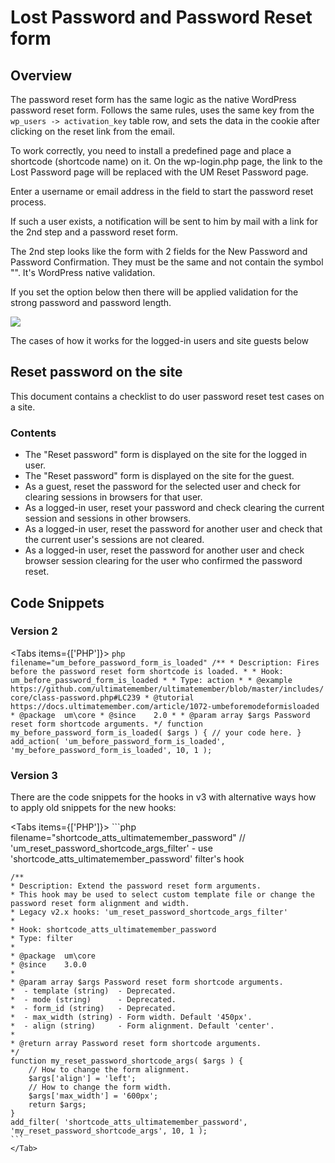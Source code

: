 # Lost Password and Password Reset form

## Overview 
The password reset form has the same logic as the native WordPress password reset form. Follows the same rules, uses the same key from the `wp_users -> activation_key` table row, and sets the data in the cookie after clicking on the reset link from the email.


To work correctly, you need to install a predefined page and place a shortcode (shortcode name) on it. On the wp-login.php page, the link to the Lost Password page will be replaced with the UM Reset Password page.


Enter a username or email address in the field to start the password reset process.


If such a user exists, a notification will be sent to him by mail with a link for the 2nd step and a password reset form.


The 2nd step looks like the form with 2 fields for the New Password and Password Confirmation.&nbsp;They must be the same and not contain the symbol "\". It's WordPress native validation.

If you set the option below then there will be applied validation for the strong password and password length.

![](https://tscscreencastliveeast.blob.core.windows.net/uploads/g000302XIEVPPHXi5tolJhsqEJCKG/LWR_Recording.png?sv=2019-07-07&amp;sr=b&amp;sig=ElHCjjcfcUNZRZHrm8KV0eT6esOyLEEO8DoE1qAkeOE%3D&amp;st=2022-09-08T15%3A31%3A54Z&amp;se=2022-09-09T15%3A36%3A54Z&amp;sp=r)

The cases of how it works for the logged-in users and site guests below

## Reset password on the site

This document contains a checklist to do user password reset test cases on a site.

### Contents


- The "Reset password" form is displayed on the site for the logged in user.
- The "Reset password" form is displayed on the site for the guest.
- As a guest, reset the password for the selected user and check for clearing sessions in browsers for that user.
- As a logged-in user, reset your password and check clearing the current session and sessions in other browsers.
- As a logged-in user, reset the password for another user and check that the current user's sessions are not cleared.
- As a logged-in user, reset the password for another user and check browser session clearing for the user who confirmed the password reset.

## Code Snippets 


### Version 2
<Tabs items={['PHP']}>
  <Tab>
    ```php filename="um_before_password_form_is_loaded"
    /**
    * Description: Fires before the password reset form shortcode is loaded.
    *
    * Hook: um_before_password_form_is_loaded
    *
    * Type: action
    *
    * @example  https://github.com/ultimatemember/ultimatemember/blob/master/includes/core/class-password.php#LC239
    * @tutorial https://docs.ultimatemember.com/article/1072-umbeforemodeformisloaded
    * @package  um\core
    * @since    2.0
    *
    * @param array $args Password reset form shortcode arguments.
    */
    function my_before_password_form_is_loaded( $args ) {
        // your code here.
    }
    add_action( 'um_before_password_form_is_loaded', 'my_before_password_form_is_loaded', 10, 1 );
    ```
  </Tab>
</Tabs>

### Version 3

There are the code snippets for the hooks in v3 with alternative ways how to apply old snippets for the new hooks:

<Tabs items={['PHP']}>
  <Tab>
    ```php filename="shortcode_atts_ultimatemember_password"
    // 'um_reset_password_shortcode_args_filter' - use 'shortcode_atts_ultimatemember_password' filter's hook

    /**
    * Description: Extend the password reset form arguments.
    * This hook may be used to select custom template file or change the password reset form alignment and width.
    * Legacy v2.x hooks: 'um_reset_password_shortcode_args_filter'
    *
    * Hook: shortcode_atts_ultimatemember_password
    * Type: filter
    *
    * @package  um\core
    * @since    3.0.0
    *
    * @param array $args Password reset form shortcode arguments.
    *  - template (string)  - Deprecated.
    *  - mode (string)      - Deprecated.
    *  - form_id (string)   - Deprecated.
    *  - max_width (string) - Form width. Default '450px'.
    *  - align (string)     - Form alignment. Default 'center'.
    *
    * @return array Password reset form shortcode arguments.
    */
    function my_reset_password_shortcode_args( $args ) {
        // How to change the form alignment.
        $args['align'] = 'left';
        // How to change the form width.
        $args['max_width'] = '600px';
        return $args;
    }
    add_filter( 'shortcode_atts_ultimatemember_password', 'my_reset_password_shortcode_args', 10, 1 );
    ```
    </Tab>
</Tabs>
